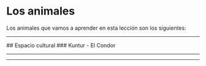 
# Los animales
Los animales que vamos a aprender en esta lección son los siguientes:
<ImageFlipContainer lecture="animals-2" tag="animal"/>
<hr />
## Espacio cultural
### Kuntur - El Condor 
<ComicSpeechBubble text="El cóndor es un animal importante en el mundo indígena ya que es poderoso y grande. Según leyenda, la aparición de un cóndor indica que algo mal pasará. Si un cóndor vuela en círculos alrededor de una casa, significa que alguien en la casa morirá pronto. Por eso, el cóndor es un mal augurio." />
<hr />
<ComicSpeechBubble text="!Excelente trabajo! Esto concluye la lección de los animales" character = "humuFeliz"/>
<hr />
<Quiz lecture="animals-2" />